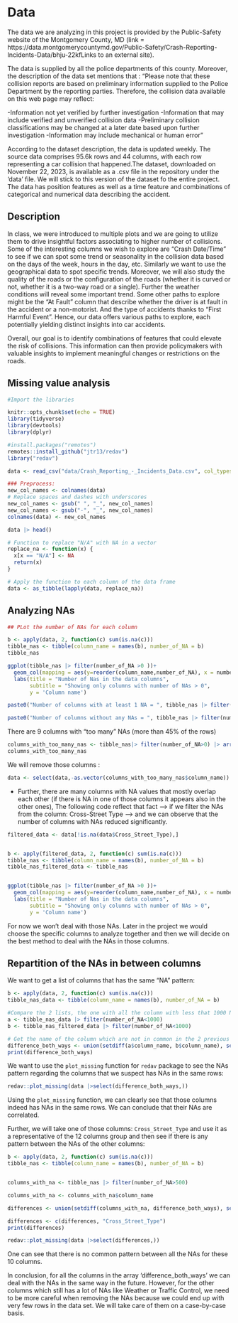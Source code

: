 # Data

The data we are analyzing in this project is provided by the Public-Safety website of the Montgomery County, MD (link = https://data.montgomerycountymd.gov/Public-Safety/Crash-Reporting-Incidents-Data/bhju-22kfLinks to an external site). 

The data is supplied by all the police departments of this county. Moreover, the description of the data set mentions that :
"Please note that these collision reports are based on preliminary information supplied to the Police Department by the reporting parties. Therefore, the collision data available on this web page may reflect:

-Information not yet verified by further investigation
-Information that may include verified and unverified collision data
-Preliminary collision classifications may be changed at a later date based upon further investigation
-Information may include mechanical or human error"

According to the dataset description, the data is updated weekly. The source data comprises 95.6k rows and 44 columns, with each row representing a car collision that happened.The dataset, downloaded on November 22, 2023, is available as a .csv file in the repository under the 'data' file. We will stick to this version of the dataset fo the entire project. 
The data has position features as well as a time feature and combinations of categorical and numerical data describing the accident.

  
## Description

In class, we were introduced to multiple plots and we are going to utilize them to drive insightful factors associating to higher number of collisions.
Some of the interesting columns we wish to explore are "Crash Date/Time" to see if we can spot some trend or seasonality in the collision data based on the days of the week, hours in the day, etc. Similarly we want to use the geographical data to spot specific trends. 
Moreover, we will also study the quality of the roads or the configuration of the roads (whether it is curved or not, whether it is a two-way road or a single). Further the weather conditions will reveal some important trend.
Some other paths to explore might be the "At Fault" column that describe whether the driver is at fault in the accident or a non-motorist. And the type of accidents thanks to "First Harmful Event". 
Hence, our data offers various paths to explore, each potentially yielding distinct insights into car accidents.

Overall, our goal is to identify combinations of features that could elevate the risk of collisions. This information can then provide policymakers with valuable insights to implement meaningful changes or restrictions on the roads.


## Missing value analysis


```r
#Import the libraries

knitr::opts_chunk$set(echo = TRUE)
library(tidyverse)
library(devtools)
library(dplyr)

#install.packages("remotes")
remotes::install_github("jtr13/redav")
library("redav")

```



```r
data <- read_csv("data/Crash_Reporting_-_Incidents_Data.csv", col_types = cols('Local Case Number' = col_character())) # the 2nd column contains string and not number that's why we specify it.

### Preprocess:
new_col_names <- colnames(data)
# Replace spaces and dashes with underscores
new_col_names <- gsub(" ", "_", new_col_names)
new_col_names <- gsub("-", "_", new_col_names)
colnames(data) <- new_col_names

data |> head()
```

```r
# Function to replace "N/A" with NA in a vector
replace_na <- function(x) {
  x[x == "N/A"] <- NA
  return(x)
}

# Apply the function to each column of the data frame
data <- as_tibble(lapply(data, replace_na))
```


## Analyzing NAs


```r
## PLot the number of NAs for each column

b <- apply(data, 2, function(c) sum(is.na(c)))
tibble_nas <- tibble(column_name = names(b), number_of_NA = b)
tibble_nas

ggplot(tibble_nas |> filter(number_of_NA >0 ))+
  geom_col(mapping = aes(y=reorder(column_name,number_of_NA), x = number_of_NA)) +
  labs(title = "Number of Nas in the data columns",
       subtitle = "Showing only columns with number of NAs > 0",
       y = 'Column name')


```



```r

paste0("Number of columns with at least 1 NA = ", tibble_nas |> filter(number_of_NA > 0) |> nrow())

paste0("Number of columns without any NAs = ", tibble_nas |> filter(number_of_NA == 0) |> nrow())

```

There are 9 columns with "too many" NAs (more than 45% of the rows)
```r
columns_with_too_many_nas <- tibble_nas|> filter(number_of_NA>0) |> arrange(number_of_NA) |> filter(number_of_NA > 45000)
columns_with_too_many_nas
```
We will remove those columns :

```r
data <- select(data,-as.vector(columns_with_too_many_nas$column_name))

```


+ Further, there are many columns with NA values that mostly overlap each other (if there is NA in one of those columns it appears also in the other ones), The following code reflect that fact --> if we filter the NAs from the column: Cross-Street Type --> and we can observe that the number of columns with NAs reduced significantly.


```r
filtered_data <- data[!is.na(data$Cross_Street_Type),]


b <- apply(filtered_data, 2, function(c) sum(is.na(c)))
tibble_nas <- tibble(column_name = names(b), number_of_NA = b)
tibble_nas_filtered_data <- tibble_nas


ggplot(tibble_nas |> filter(number_of_NA >0 ))+
  geom_col(mapping = aes(y=reorder(column_name,number_of_NA), x = number_of_NA)) +
  labs(title = "Number of Nas in the data columns",
       subtitle = "Showing only columns with number of NAs > 0",
       y = 'Column name')
```

For now we won't deal with those NAs. Later in the project we would choose the specific columns to analyze together and then we will decide on the best method to deal with the NAs in those columns.

## Repartition of the NAs in between columns

We want to get a list of columns that has the same "NA" pattern:

```r
b <- apply(data, 2, function(c) sum(is.na(c)))
tibble_nas_data <- tibble(column_name = names(b), number_of_NA = b)

#Compare the 2 lists, the one with all the column with less that 1000 NAs and the lists with the same conditions but after removing all the NAs row in the column "Cross-Street Type"
a <- tibble_nas_data |> filter(number_of_NA<1000)
b <- tibble_nas_filtered_data |> filter(number_of_NA<1000)

# Get the name of the column which are not in common in the 2 previous list
difference_both_ways <- union(setdiff(a$column_name, b$column_name), setdiff(b$column_name, a$column_name))
print(difference_both_ways)
```

We want to use the `plot_missing` function for `redav` package to see the NAs pattern regarding the columns that we suspect has NAs in the same rows:

```r
redav::plot_missing(data |>select(difference_both_ways,))
```

Using the `plot_missing` function, we can clearly see that those columns indeed has NAs in the same rows. We can conclude that their NAs are correlated.

Further, we will take one of those columns: `Cross_Street_Type` and use it as a representative of the 12 columns group and then see if there is any pattern between the NAs of the other columns:

```r
b <- apply(data, 2, function(c) sum(is.na(c)))
tibble_nas <- tibble(column_name = names(b), number_of_NA = b)


columns_with_na <- tibble_nas |> filter(number_of_NA>500) 

columns_with_na <- columns_with_na$column_name

differences <- union(setdiff(columns_with_na, difference_both_ways), setdiff(difference_both_ways, columns_with_na))

differences <- c(differences, "Cross_Street_Type")
print(differences)

redav::plot_missing(data |>select(differences,))


```

One can see that there is no common pattern between all the NAs for these 10 columns.

In conclusion, for all the columns in the array 'difference_both_ways' we can deal with the NAs in the same way in the future. However, for the other columns which still has a lot of NAs like Weather or Traffic Control, we need to be more careful when removing the NAs because we could end up with very few rows in the data set. We will take care of them on a case-by-case basis.



